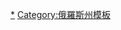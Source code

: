 {{navbox
|name  = 卡盧加州行政區劃
|title = [[卡盧加州]][[卡卢加州行政区划|行政区划]]
|listclass=hlist
|above = 州府：[[卡盧加]]
|imageleft = [[File:Coat of arms of Kaluga Oblast.svg|40px|Coat of arms of Kaluga Oblast]]
|image = [[File:Flag of Kaluga Oblast.svg|40px|Flag of Kaluga Oblast]]
|group1=区
|list1=
*[[巴貝尼諾區]]
*[[巴里亞季諾區]]
*[[博羅夫斯克區]]
*[[杜米尼奇區]]
*[[捷尔任斯克区 (卡卢加州)|捷尔任斯克区]]
*[[費爾濟科沃區]]
*[[伊茲諾斯基區]]
*[[赫瓦斯托維奇區]]
*[[基洛夫區 (卡盧加州)|基洛夫区]]
*[[科澤利斯克區]]
*[[古比雪夫區 (卡盧加州)|古比雪夫区]]
*[[柳季諾沃區]]
*[[小雅羅斯拉韋茨區]]
*[[梅登區]]
*[[梅曉夫斯克區]]
*[[莫薩利斯克區]]
*[[佩列梅什利區]]
*[[斯帕斯-傑緬斯克區]]
*[[蘇希尼奇區]]
*[[塔魯薩區]]
*[[烏里揚諾沃區]]
*[[尤赫諾夫區]]
*[[日茲德拉區]]
*[[茹科夫區]]
|group2=城镇
|list2=
*[[巴拉巴諾沃]]
*[[别洛乌索沃 (卡卢加州)|别洛乌索沃]]
*[[博羅夫斯克]]
*[[卡盧加]]
*[[基洛夫 (卡卢加州)|基洛夫]]
*[[孔德羅沃]]
*[[科澤利斯克]]
*[[克列苗恩基 (卡卢加州)|克列苗恩基]]
*[[柳季諾沃]]
*[[小雅羅斯拉韋茨]]
*[[梅登]]
*[[梅曉夫斯克]]
*[[莫薩利斯克]]
*[[奥布宁斯克]]
*[[索先斯基]]
*[[斯帕斯-傑緬斯克]]
*[[蘇希尼奇]]
*[[塔魯薩]]
*[[叶尔莫利诺 (卡卢加州)|叶尔莫利诺]]
*[[尤赫諾夫]]
*[[日兹德拉]]
*[[茹科夫]]
|group3=[[市級鎮]]
|list3=
*[[杜米尼奇 (卡卢加州市级镇)|杜米尼奇]]
*[[波洛特尼亚内扎沃德]]
*[[皮亚托夫斯基]]
*[[谢列杰伊斯基]]
*[[托瓦尔科沃 (卡卢加州)|托瓦尔科沃]]
*[[沃洛滕斯克 (市级镇)|沃洛滕斯克]]
}}
<noinclude>[[Category:卡盧加州城市|*]][[Category:俄羅斯州模板]]</noinclude>